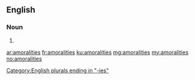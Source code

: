 ==English==

===Noun===
{{head|en|plural}}

# {{plural of|amorality|lang=en|nocat=1}}

[[Category:English plurals ending in "-ies"]]

[[ar:amoralities]]
[[fr:amoralities]]
[[ku:amoralities]]
[[mg:amoralities]]
[[my:amoralities]]
[[no:amoralities]]